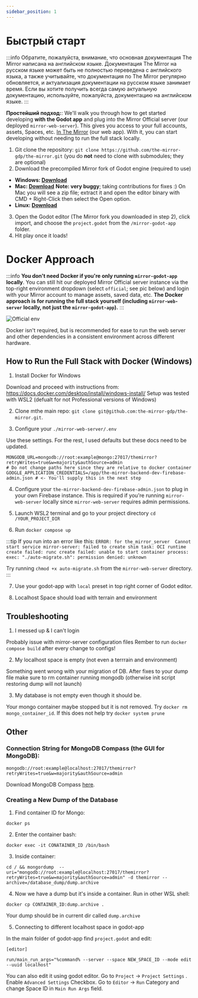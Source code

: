 ```yaml
---
sidebar_position: 1
---
```


# Быстрый старт

:::info
Обратите, пожалуйста, внимание, что основная документация The Mirror написана на английском языке. Документация The Mirror на русском языке может быть не полностью переведена с английского языка, а также учитывайте, что документация по The Mirror регулярно обновляется, и актуализация документации на русском языке занимает время. Если вы хотите получить всегда самую актуальную документацию, используйте, пожалуйста, документацию на английском языке.
:::

**Простейший подход:**: We'll walk you through how to get started developing **with the Godot app** and plug into the Mirror Official server (our deployed `mirror-web-server`). This gives you access to your full accounts, assets, Spaces, etc. [In The Mirror](https://in.themirror.space) (our web app). With it, you can start developing without needing to run the full stack locally.

1. Git clone the repository: `git clone https://github.com/the-mirror-gdp/the-mirror.git` (you do **not** need to clone with submodules; they are optional)
2. Download the precompiled Mirror fork of Godot engine (required to use)

- **Windows: [Download](https://storage.googleapis.com/mirror_native_client_builds/Engine/41ba769a/MirrorGodotEditorWindows.exe)**
- **Mac: [Download](https://storage.googleapis.com/mirror_native_client_builds/Engine/41ba769a/MirrorGodotEditorMac.app.zip)** **Note: very buggy**; taking contributions for fixes :) On Mac you will see a zip file; extract it and open the editor binary with CMD + Right-Click then select the Open option.
- **Linux: [Download](https://storage.googleapis.com/mirror_native_client_builds/Engine/41ba769a/MirrorGodotEditorLinux.x86_64)**

3. Open the Godot editor (The Mirror fork you downloaded in step 2), click import, and choose the `project.godot` from the `/mirror-godot-app` folder.
4. Hit play once it loads!

# Docker Approach

:::info
**You don't need Docker if you're only running `mirror-godot-app` locally**. You can still hit our deployed Mirror Official server instance via the top-right environment dropdown (select `official`; see pic below) and login with your Mirror account to manage assets, saved data, etc. **The Docker approach is for running the full stack yourself (including `mirror-web-server` locally, not just the `mirror-godot-app`).**
:::

![Official env](2024-03-16-15-47-58.jpg)

Docker isn't required, but is recommended for ease to run the web server and other dependencies in a consistent environment across different hardware.

## How to Run the Full Stack with Docker (Windows)

1. Install Docker for Windows

Download and proceed with instructions from: https://docs.docker.com/desktop/install/windows-install/
Setup was tested with WSL2 (defualt for not Professional versions of Windows)

2. Clone mthe main repo: `git clone git@github.com:the-mirror-gdp/the-mirror.git`.

3. Configure your `./mirror-web-server/.env`

Use these settings. For the rest, I used defaults but these docs need to be updated.

```
MONGODB_URL=mongodb://root:example@mongo:27017/themirror?retryWrites=true&w=majority&authSource=admin
# Do not change paths here since they are relative to docker container
GOOGLE_APPLICATION_CREDENTIALS=/app/the-mirror-backend-dev-firebase-admin.json # <- You'll supply this in the next step
```

4. Configure your `the-mirror-backend-dev-firebase-admin.json` to plug in your own Firebase instance. This is required if you're running `mirror-web-server` locally since `mirror-web-server` requires admin permissions.

5. Launch WSL2 terminal and go to your project directory `cd /YOUR_PROJECT_DIR`

6. Run `docker compose up`

:::tip
If you run into an error like this:
`ERROR: for the_mirror_server  Cannot start service mirror-server: failed to create shim task: OCI runtime create failed: runc create failed: unable to start container process: exec: "./auto-migrate.sh": permission denied: unknown`

Try running `chmod +x auto-migrate.sh` from the `mirror-web-server` directory.
:::

7. Use your godot-app with `local` preset in top right corner of Godot editor.

8. Localhost Space should load with terrain and environment

## Troubleshooting

1. I messed up & I can't login

Probably issue with mirror-server configuration files
Rember to run `docker compose build` after every change to configs!

2. My localhost space is empty (not even a terrrain and environment)

Something went wrong with your migration of DB. After fixes to your dump file make sure to rm container running mongodb (otherwise init script restoring dump will not launch)

3. My database is not empty even though it should be.

Your mongo container maybe stopped but it is not removed. Try `docker rm mongo_container_id`. If this does not help try `docker system prune`

## Other

### Connection String for MongoDB Compass (the GUI for MongoDB):

`mongodb://root:example@localhost:27017/themirror?retryWrites=true&w=majority&authSource=admin`

Download MongoDB Compass [here](https://www.mongodb.com/try/download/compass).

### Creating a New Dump of the Database

1. Find container ID for Mongo:

`docker ps`

2. Enter the container bash:

`docker exec -it CONATAINER_ID /bin/bash`

3. Inside container:

`cd / && mongordump  --uri="mongodb://root:example@localhost:27017/themirror?retryWrites=true&w=majority&authSource=admin" -d themirror --archive=/database_dump/dump.archive
`

4. Now we have a dump but it's inside a container. Run in other WSL shell:

`docker cp CONTAINER_ID:dump.archive .`

Your dump should be in current dir called `dump.archive`

5. Connecting to different localhost space in godot-app

In the main folder of godot-app find `project.godot` and edit:

```
[editor]

run/main_run_args="%command% --server --space NEW_SPACE_ID --mode edit --uuid localhost"
```

You can also edit it using godot editor. Go to `Project` -> `Project Settings` . Enable `Advanced Settings` Checkbox.
Go to `Editor` -> `Run` Category and change Space ID in `Main Run Args` field.
